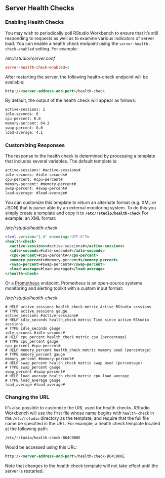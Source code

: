 ## Server Health Checks

### Enabling Health Checks

You may wish to periodically poll RStudio Workbench to ensure that it's still responding to requests as well as to examine various indicators of server load. You can enable a health check endpoint using the `server-health-check-enabled` setting. For example:

*/etc/rstudio/rserver.conf*

```ini
server-health-check-enabled=1
```

After restarting the server, the following health-check endpoint will be available:

```html
http://<server-address-and-port>/health-check
```

By default, the output of the health check will appear as follows:

```coldfusion
active-sessions: 1
idle-seconds: 0
cpu-percent: 0.0
memory-percent: 64.2
swap-percent: 0.0
load-average: 4.1
```

### Customizing Responses 

The response to the health check is determined by processing a template that includes several variables. The default template is:

```coldfusion
active-sessions: #active-sessions#
idle-seconds: #idle-seconds#
cpu-percent: #cpu-percent#
memory-percent: #memory-percent#
swap-percent: #swap-percent#
load-average: #load-average#
```

You can customize this template to return an alternate format (e.g. XML or JSON) that is parse-able by an external monitoring system. To do this you simply create a template and copy it to **`/etc/rstudio/health-check`** For example, an XML format:

*/etc/rstudio/health-check*

```xml
<?xml version="1.0" encoding="UTF-8"?>
<health-check>
  <active-sessions>#active-sessions#</active-sessions>
  <idle-seconds>#idle-seconds#</idle-seconds>
  <cpu-percent>#cpu-percent#</cpu-percent>
  <memory-percent>#memory-percent#</memory-percent>
  <swap-percent>#swap-percent#</swap-percent>
  <load-average>#load-average#</load-average>
</health-check>
```

Or a [Prometheus](https://prometheus.io/docs/introduction/overview/) endpoint. Prometheus is an open-source systems monitoring and alerting toolkit with a custom input format:

*/etc/rstudio/health-check*

```
# HELP active_sessions health_check metric Active RStudio sessions
# TYPE active_sessions gauge
active_sessions #active-sessions#
# HELP idle_seconds health_check metric Time since active RStudio sessions
# TYPE idle_seconds gauge
idle_seconds #idle-seconds#
# HELP cpu_percent health_check metric cpu (percentage)
# TYPE cpu_percent gauge
cpu_percent #cpu-percent#
# HELP memory_percent health_check metric memory used (percentage)
# TYPE memory_percent gauge
memory_percent #memory-percent#
# HELP swap_percent health_check metric swap used (percentage)
# TYPE swap_percent gauge
swap_percent #swap-percent#
# HELP load_average health_check metric cpu load average
# TYPE load_average gauge
load_average #load-average#
```

### Changing the URL

It's also possible to customize the URL used for health checks. RStudio Workbench will use the first file whose name begins with `health-check` in the `/etc/rstudio` directory as the template, and require that the full file name be specified in the URL. For example, a health check template located at the following path:

```bash
/etc/rstudio/health-check-B64C900E
```

Would be accessed using this URL:

```html
http://<server-address-and-port>/health-check-B64C900E
```

Note that changes to the health check template will not take effect until the server is restarted.
